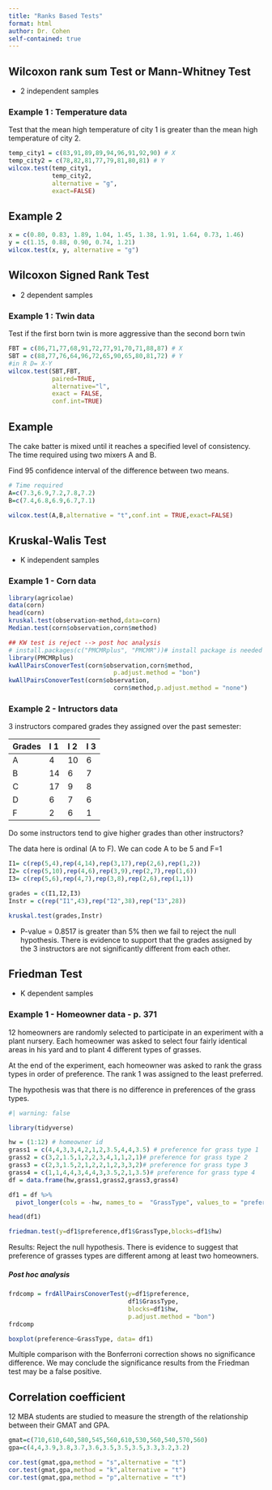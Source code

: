 ```yaml
---
title: "Ranks Based Tests"
format: html
author: Dr. Cohen 
self-contained: true
---
```


## Wilcoxon rank sum Test or Mann-Whitney Test

-   2 independent samples

### Example 1 : Temperature data

Test that the mean high temperature of city 1 is greater than the mean high temperature of city 2.

```r
temp_city1 = c(83,91,89,89,94,96,91,92,90) # X
temp_city2 = c(78,82,81,77,79,81,80,81) # Y
wilcox.test(temp_city1,
            temp_city2,
            alternative = "g",
            exact=FALSE)
```

## Example 2

```r
x = c(0.80, 0.83, 1.89, 1.04, 1.45, 1.38, 1.91, 1.64, 0.73, 1.46)
y = c(1.15, 0.88, 0.90, 0.74, 1.21)
wilcox.test(x, y, alternative = "g")
```

## Wilcoxon Signed Rank Test

-   2 dependent samples

### Example 1 : Twin data

Test if the first born twin is more aggressive than the second born twin

```r
FBT = c(86,71,77,68,91,72,77,91,70,71,88,87) # X
SBT = c(88,77,76,64,96,72,65,90,65,80,81,72) # Y
#in R D= X-Y
wilcox.test(SBT,FBT,
            paired=TRUE,
            alternative="l",
            exact = FALSE,
            conf.int=TRUE)
```

## Example

The cake batter is mixed until it reaches a specified level of consistency. The time required using two mixers A and B.

Find 95 confidence interval of the difference between two means.

```r
# Time required 
A=c(7.3,6.9,7.2,7.8,7.2)
B=c(7.4,6.8,6.9,6.7,7.1)

wilcox.test(A,B,alternative = "t",conf.int = TRUE,exact=FALSE)
```

## Kruskal-Walis Test

-   K independent samples
 
### Example 1 - Corn data

```r
library(agricolae)
data(corn)
head(corn)
kruskal.test(observation~method,data=corn)
Median.test(corn$observation,corn$method)

## KW test is reject --> post hoc analysis
# install.packages(c("PMCMRplus", "PMCMR"))# install package is needed
library(PMCMRplus)
kwAllPairsConoverTest(corn$observation,corn$method,
                             p.adjust.method = "bon")
kwAllPairsConoverTest(corn$observation,
                             corn$method,p.adjust.method = "none")
```

### Example 2 - Intructors data

3 instructors compared grades they assigned over the past semester:

| Grades | I 1 | I 2 | I 3 |
|--------|:----|:----|:----|
| A      | 4   | 10	  | 6   |
| B      | 14	  | 6	   | 7   |
| C      | 17  | 9   | 8   |
| D      | 6	   | 7   | 6   |
| F      | 2   | 6   | 1   |

Do some instructors tend to give higher grades than other instructors?

The data here is ordinal (A to F). We can code A to be 5 and F=1

```r
I1= c(rep(5,4),rep(4,14),rep(3,17),rep(2,6),rep(1,2)) 
I2= c(rep(5,10),rep(4,6),rep(3,9),rep(2,7),rep(1,6))
I3= c(rep(5,6),rep(4,7),rep(3,8),rep(2,6),rep(1,1))

grades = c(I1,I2,I3)
Instr = c(rep("I1",43),rep("I2",38),rep("I3",28))

kruskal.test(grades,Instr)
```

- P-value = 0.8517 is greater than 5% then we fail to reject the null hypothesis. There is evidence to support that the grades assigned by the 3 instructors are not significantly different from each other.


## Friedman Test 

- K dependent samples

### Example 1 - Homeowner data - p. 371

12 homeowners are randomly selected to participate in an experiment with a plant nursery. Each homeowner was asked to select four fairly identical areas in his yard and to plant 4 different types of grasses.

At the end of the experiment, each homeowner was asked to rank the grass types in order of preference. The rank 1 was assigned to the least preferred. 

The hypothesis was that there is no difference in preferences of the grass types. 

```r
#| warning: false

library(tidyverse)

hw = (1:12) # homeowner id
grass1 = c(4,4,3,3,4,2,1,2,3.5,4,4,3.5) # preference for grass type 1 
grass2 = c(3,2,1.5,1,2,2,3,4,1,1,2,1)# preference for grass type 2 
grass3 = c(2,3,1.5,2,1,2,2,1,2,3,3,2)# preference for grass type 3 
grass4 = c(1,1,4,4,3,4,4,3,3.5,2,1,3.5)# preference for grass type 4 
df = data.frame(hw,grass1,grass2,grass3,grass4)

df1 = df %>% 
  pivot_longer(cols = -hw, names_to =  "GrassType", values_to = "preference") 

head(df1)

friedman.test(y=df1$preference,df1$GrassType,blocks=df1$hw)

```

Results: Reject the null hypothesis. There is evidence to suggest that preference of grasses types are different among at least two homeowners.

##### Post hoc analysis

```r
frdcomp = frdAllPairsConoverTest(y=df1$preference,
                                 df1$GrassType,
                                 blocks=df1$hw,
                                 p.adjust.method = "bon")
frdcomp

boxplot(preference~GrassType, data= df1)
```

Multiple comparison with the Bonferroni correction shows no significance difference. We may conclude the significance results from the Friedman test may be a false positive.


## Correlation coefficient

12 MBA students are studied to measure the strength of the relationship between their GMAT and GPA.

```r
gmat=c(710,610,640,580,545,560,610,530,560,540,570,560)
gpa=c(4,4,3.9,3.8,3.7,3.6,3.5,3.5,3.5,3.3,3.2,3.2)

cor.test(gmat,gpa,method = "s",alternative = "t")
cor.test(gmat,gpa,method = "k",alternative = "t")
cor.test(gmat,gpa,method = "p",alternative = "t")
```
